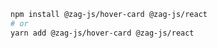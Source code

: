```bash
npm install @zag-js/hover-card @zag-js/react
# or
yarn add @zag-js/hover-card @zag-js/react
```
